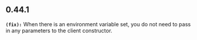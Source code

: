## 0.44.1
**`(fix):`** When there is an environment variable set, you do not need to pass in any parameters to the client constructor.

